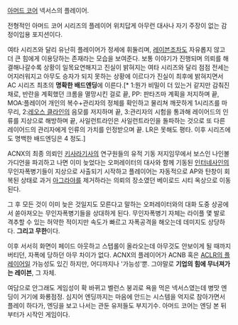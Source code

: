 [[아머드 코어]] 넥서스의 플레이어.

전형적인 아머드 코어 시리즈의 플레이어 위치답게 아무런 대사나 자기 주장이 없는 감정이입용 포지션이다.

여타 시리즈와 달리 유난히 플레이어가 정세에 휘둘리며, [[레이븐]]조차도 자유롭지 않고 더 큰 힘에게 이용당하는 존재라는 모습을 보여준다. 보통 이야기가 진행되며 의뢰를 해결해나갈수록 상황이 일목요연해지고 진실이 밝혀지는 여타 시리즈와 달리 점점 전세는 어지러워지고 아무도 승자가 되지 못하는 상황에 이르다가 진실이 최후에 밝혀지면서 AC 시리즈 최초의 '''명확한 배드엔딩'''에 이른다.[* 1:뭔가 비밀이 더 있는거 같지만 감춰진 채로, 반란을 계획했던 크롬을 멸망시킨 걸로 끝, PP: 판타즈마 계획을 저지하며 끝, MOA:플레이어 개인의 복수+관리자의 정체를 확인하고 물리쳐 깨끗하게 1시리즈를 마무리, 2:[[레오스 클라인]]의 음모를 저지하며 끝, 3:관리자의 시험을 통과해 레이어드의 인류를 지상으로 해방하며 끝, 사일런트라인은 사일런트라인을 돌파하는 것으로 또 다른 레이어드의 관리자에게 인류의 가치를 인정받으며 끝. LR은 못해도 평타. 이후 시리즈에도 명백한 배드엔딩은 4 정도.]

ACNX의 최종 의뢰인 [[키사라기]]사의 연구원들의 유적 기동 저지임무에서 보스인 나인볼 가디언을 파괴하고 나면 이미 늦었다는 오퍼레이터의 대사와 함께 기동된 [[인터네사인]]의 무인자폭병기들이 지상으로 사출되기 시작하고 플레이어는 자동적으로 AP와 탄창이 회복된 상태로 과거 [[아그라야]]를 제거하라는 의뢰의 장소였던 베이로드 시티 옥상으로 이동된다. 

그 후 모든 것이 이미 늦은 것일지도 모른다고 말하는 오퍼레이터와의 대화 도중 상공에서 쏟아져오는 무인자폭병기들을 상대하게 된다. 무인자폭병기 자체는 라이플 몇 발로 격추할 수 있는 허약한 적이지만 속도가 빠르고 자폭공격을 해오는데 데미지도 상당하다. '''그리고 무한'''이다.

이후 서서히 화면이 페이드 아웃하고 스텝롤이 올라오는데 아무것도 안보이게 될 때까지 버티던, 자폭에 당하던 아무 차이가 없다.
ACNX의 플레이어가 ACNB 혹은 [[ACLR의 플레이어]]일 가능성도 있긴 하지만, 어디까지나 '가능성'뿐.
그야말로 '''기업의 힘에 무너져가는 레이븐''', 그 자체.

여담으로 안그래도 게임성이 확 바뀌고 벨런스 붕괴로 욕을 먹은 넥서스였는데 병맛 엔딩이 거기에 화룡점정. 심지어 엔딩까지는 마음에 안드는 시스템을 억지로 참아가면서 플레이 하다가, 엔딩을 보고 나서는 관둔 유저들도 부지기수. 아머드 코어는 엔딩 본 뒤부터가 시작인 게임이다.
